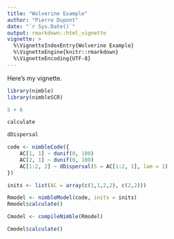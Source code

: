 ```yaml
---
title: "Wolverine Example"
author: "Pierre Dupont"
date: "`r Sys.Date()`"
output: rmarkdown::html_vignette
vignette: >
  %\VignetteIndexEntry{Wolverine Example}
  %\VignetteEngine{knitr::rmarkdown}
  %\VignetteEncoding{UTF-8}
---
```


Here's my vignette.

```r
library(nimble)
library(nimbleSCR)

5 + 6

calculate

dDispersal
```



```r
code <- nimbleCode({
    AC[1, 1] ~ dunif(0, 100)
    AC[2, 1] ~ dunif(0, 100)
    AC[1:2, 2] ~ dDispersal(S = AC[1:2, 1], lam = 1)
})

inits <- list(AC = array(c(1,1,2,2), c(2,2)))

Rmodel <- nimbleModel(code, inits = inits)
Rmodel$calculate()

Cmodel <- compileNimble(Rmodel)

Cmodel$calculate()
```



